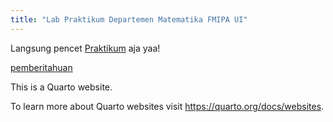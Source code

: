 ```yaml
---
title: "Lab Praktikum Departemen Matematika FMIPA UI"
---
```


Langsung pencet [Praktikum](./semuahalaman/praktikum.qmd) aja yaa!

[pemberitahuan](./semuahalaman/berita2.qmd)

This is a Quarto website.

To learn more about Quarto websites visit <https://quarto.org/docs/websites>.
